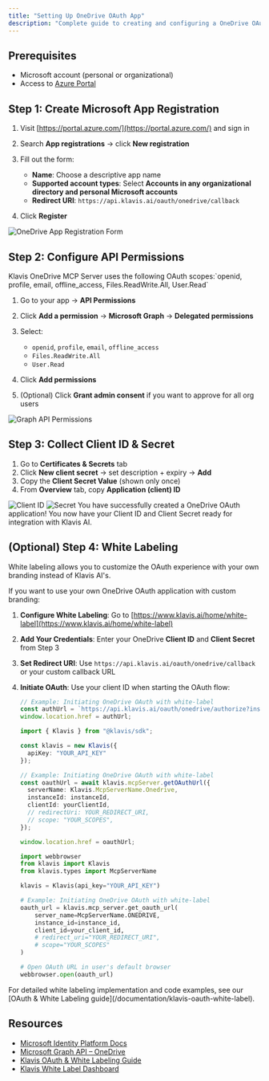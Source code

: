 ```yaml
---
title: "Setting Up OneDrive OAuth App"
description: "Complete guide to creating and configuring a OneDrive OAuth application"
---
```


## Prerequisites

- Microsoft account (personal or organizational)
- Access to [Azure Portal](https://portal.azure.com/)

## Step 1: Create Microsoft App Registration

1. Visit [https://portal.azure.com/](https://portal.azure.com/) and sign in
2. Search **App registrations** → click **New registration**
3. Fill out the form:

   * **Name**: Choose a descriptive app name
   * **Supported account types**: Select **Accounts in any organizational directory and personal Microsoft accounts**
   * **Redirect URI**: `https://api.klavis.ai/oauth/onedrive/callback`
4. Click **Register**

<img src="/images/knowledge-base/onedrive_oauth_app/onedrive_step1_register.png" alt="OneDrive App Registration Form" />

## Step 2: Configure API Permissions

<Note>
Klavis OneDrive MCP Server uses the following OAuth scopes:`openid, profile, email, offline_access, Files.ReadWrite.All, User.Read`
</Note>

1. Go to your app → **API Permissions**
2. Click **Add a permission** → **Microsoft Graph** → **Delegated permissions**
3. Select:

   * `openid`, `profile`, `email`, `offline_access`
   * `Files.ReadWrite.All`
   * `User.Read`
4. Click **Add permissions**
5. (Optional) Click **Grant admin consent** if you want to approve for all org users

<img src="/images/knowledge-base/onedrive_oauth_app/onedrive_step2_scopes.png" alt="Graph API Permissions" />

## Step 3: Collect Client ID & Secret

1. Go to **Certificates & Secrets** tab
2. Click **New client secret** → set description + expiry → **Add**
3. Copy the **Client Secret Value** (shown only once)
4. From **Overview** tab, copy **Application (client) ID**

<img src="/images/knowledge-base/onedrive_oauth_app/onedrive_step3_clientID.png" alt="Client ID"/>

<img src="/images/knowledge-base/onedrive_oauth_app/onedrive_step3_secret.png" alt="Secret"/>

<Check>
You have successfully created a OneDrive OAuth application! You now have your Client ID and Client Secret ready for integration with Klavis AI.
</Check>

## (Optional) Step 4: White Labeling

<Note>
White labeling allows you to customize the OAuth experience with your own branding instead of Klavis AI's.
</Note>

If you want to use your own OneDrive OAuth application with custom branding:

1. **Configure White Labeling**: Go to [https://www.klavis.ai/home/white-label](https://www.klavis.ai/home/white-label)
2. **Add Your Credentials**: Enter your OneDrive **Client ID** and **Client Secret** from Step 3
3. **Set Redirect URI**: Use `https://api.klavis.ai/oauth/onedrive/callback` or your custom callback URL
4. **Initiate OAuth**: Use your client ID when starting the OAuth flow:

   <CodeGroup>
   
   ```javascript without SDK
   // Example: Initiating OneDrive OAuth with white-label
   const authUrl = `https://api.klavis.ai/oauth/onedrive/authorize?instance_id=${instanceId}&client_id=${yourClientId}`;
   window.location.href = authUrl;
   ```
   
   ```typescript TypeScript SDK
   import { Klavis } from "@klavis/sdk";
   
   const klavis = new Klavis({
     apiKey: "YOUR_API_KEY"
   });
   
   // Example: Initiating OneDrive OAuth with white-label
   const oauthUrl = await klavis.mcpServer.getOAuthUrl({
     serverName: Klavis.McpServerName.Onedrive,
     instanceId: instanceId,
     clientId: yourClientId,
     // redirectUri: YOUR_REDIRECT_URI,
     // scope: "YOUR_SCOPES", 
   });
   
   window.location.href = oauthUrl;
   ```
   
   ```python Python SDK
   import webbrowser
   from klavis import Klavis
   from klavis.types import McpServerName
   
   klavis = Klavis(api_key="YOUR_API_KEY")
   
   # Example: Initiating OneDrive OAuth with white-label
   oauth_url = klavis.mcp_server.get_oauth_url(
       server_name=McpServerName.ONEDRIVE,
       instance_id=instance_id,
       client_id=your_client_id,
       # redirect_uri="YOUR_REDIRECT_URI",
       # scope="YOUR_SCOPES"
   )
   
   # Open OAuth URL in user's default browser
   webbrowser.open(oauth_url)
   ```
   
   </CodeGroup>

<Tip>
For detailed white labeling implementation and code examples, see our [OAuth & White Labeling guide](/documentation/klavis-oauth-white-label).
</Tip>

## Resources

* [Microsoft Identity Platform Docs](https://learn.microsoft.com/en-us/azure/active-directory/develop/v2-oauth2-auth-code-flow)
* [Microsoft Graph API – OneDrive](https://learn.microsoft.com/en-us/graph/onedrive-concept-overview)
* [Klavis OAuth & White Labeling Guide](/documentation/klavis-oauth-white-label)
* [Klavis White Label Dashboard](https://www.klavis.ai/home/white-label)
